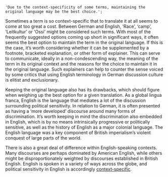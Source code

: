     'Due to the context-specificity of some terms, maintaining the original language may be the best choice.';

Sometimes a term is so context-specific that to translate it at all seems to come at too great a cost. Between German and English, ‘Race’, ‘camp’, ‘Leitkultur’ or ‘Ossi’ might be considered such terms. With most of the frequently suggested options coming up short in significant ways, it often seems the best option to maintain the term in the original language. If this is the case, it’s worth considering whether it can be supplemented by a footnote, bracketed explanation, or other form of explainer. This can serve to communicate, ideally in a non-condescending way, the meaning of the term in its original context and the reasons for the choice to maintain it in the original language. Such explainers can help to counter the sense voiced by some critics that using English terminology in German discussion culture is elitist and exclusionary.

Keeping the original language also has its drawbacks, which should figure when weighing up the best option for a given translation.
As a global lingua franca, English is the language that mediates a lot of the discussion surrounding political sensitivity. In relation to German, it is often presented as having a ‘more developed’ discourse around many forms of discrimination. It’s worth keeping in mind the discrimination also embedded in English, which is by no means intrinsically progressive or politically sensitive, as well as the history of English as a major colonial language. The English language was a key component of British imperialism’s violent conquest of large parts of the world.

There is also a great deal of difference within English-speaking contexts. Many discourses are perhaps dominated by American English, while others might be disproportionately weighted by discourses established in British English. English is spoken in a variety of ways across the globe, and political sensitivity in English is accordingly [context-specific](#context-specificity).

<TermExampleContainer>
    <TermExample term="blackfella" />
    <TermExample term="Ossi" />
</TermExampleContainer>
